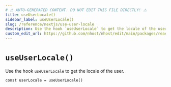```yaml
---
# ⚠️ AUTO-GENERATED CONTENT. DO NOT EDIT THIS FILE DIRECTLY! ⚠️
title: useUserLocale()
sidebar_label: useUserLocale()
slug: /reference/nextjs/use-user-locale
description: Use the hook `useUserLocale` to get the locale of the user.
custom_edit_url: https://github.com/nhost/nhost/edit/main/packages/react/src/hooks/user.ts#L410
---
```


# `useUserLocale()`

Use the hook `useUserLocale` to get the locale of the user.

```tsx
const userLocale = useUserLocale()
```
